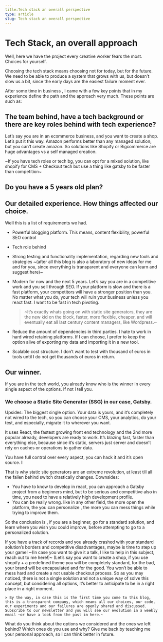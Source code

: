```yaml
---
title:Tech stack an overall perspective
type: article
slug: Tech stack an overall perspective
---
```


# Tech Stack, an overall approach

Well, here we have the project every creative worker fears the most. Choices for yourself.

Choosing the tech stack means choosing not for today, but for the future. We need to be able to produce a system that grows with us, but doesn’t slow us a bit, since the early days are the easiest failure moment ever.

After some time in business , I came with a few key points that in my experience define the path and the approach very much. These points are such as: 

## The team behind, have a tech background or there are key roles behind with tech experience? 

Let’s say you are in an ecommerce business, and you want to create a shop. Let’s put it this way. Amazon performs better than any managed solution, but you can’t create amazon. So solutions like Shopify or Bigcommerce are huge advantages vs a self managed creation.

~If you have tech roles or tech bg, you can opt for a mixed solution, like shopify for CMS + Checkout tech but use a thing like gatsby to be faster than competition~

## Do you have a 5 years old plan?

## Our detailed experience. How things affected our choice.

Well this is a list of requirements we had.

- Powerful blogging platform. This means, content flexibility, powerful SEO control
- Tech role behind 
- Strong testing and functionality implementation, regarding new tools and strategies ~(after all this blog is also a laboratory of new ideas for me and for you, since everything is transparent and everyone can learn and suggest here)~
- Modern for now and the next 5 years. Let’s say you are in a competitive work and you sell through SEO. If your platform is slow and there is a fast platform, your competitors will have a stronger position than you. No matter what you do, your tech will ruin your business unless you react fast. I want to be fast in tech pivoting. 

	> ~It’s exactly whats going on with static site generators, they are the new kid on the block, faster, more flexible, cheaper, and will eventually eat all last century content managers, like Wordpress.~

- Reduce the amount of dependencies in third parties. I hate to work in hard wired retaining platforms. If I can choose, I prefer to keep the option alive of exporting my data and importing it in a new tool.
- Scalable cost structure. I don’t want to test with thousand of euros in tools until I do not get thousands of euros in return.

## Our winner.

If you are in the tech world, you already know who is the winner in every single aspect of the options. If not I tell you.

### We choose a Static Site Generator (SSG) in our case, Gatsby.

Upsides:
The biggest single option. Your data is yours, and it’s completely not wired to the tech, so you can choose your CMS, your analytics, do your test, and especially, migrate it to wherever you want.

It uses React, the fastest growing front end technology and the 2nd more popular already, developers are ready to work.
It’s blazing fast, faster than everything else, because since it’s static, servers just server and doesn’t rely on caches or operations to gather data.

You have full control over every aspect, you can hack it and it’s open source. I

That is why static site generators are an extreme revolution, at least till all the fallen behind switch drastically changes.
Downsides:

- You have to know to develop in react, you can approach a Gatsby project from a beginners mind, but to be serious and competitive also in time, you need to have a relatively  high development profile.
- You can be really wrong. like in any other field, the more open the platform, the you can personalize , the more you can mess things while trying to improve them. 

So the conclusion is , if you are a beginner, go for a standard solution, and learn where you wish you could improve, before attempting to go to a personalized solution. 

If you have a track of records and you already crashed with your standard solution’s borders and competitive disadvantages, maybe is time to step up your game! ~(In case you want to give it a talk, I like to help in this subject, reach out to me here!)~
(Let’s say you want to create a shop, if you use shopify + a predefined theme you will be completely standard, for the bad, your brand will be encapsulated and for the good. You won’t be able to mess hard and create a not usable checkout process.
So as you may noticed, there is not a single solution and not a unique way of solve this concept, but considering all options, it’s better to anticipate to be in a right place in a right moment.

	> By the way, in case this is the first time you come to this blog, this is a transparent company, which means all our choices, our code, our experiments and our failures are openly shared and discussed. Subscribe to our newsletter and you will see our evolution in a weekly email ~or have a look from the past in here.~  
	
What do you think about the options we considered and the ones we left behind? Which ones do you use and why?
Give me back by teaching me your personal approach, so I can think better in future. 